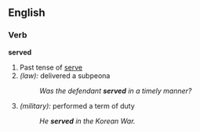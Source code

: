 ==English==

===Verb===
'''served'''
#Past tense of [[serve]]
#''(law):'' delivered a subpeona
#:''Was the defendant '''served''' in a timely manner?''
#''(military):'' performed a term of duty
#:''He '''served''' in the Korean War.''